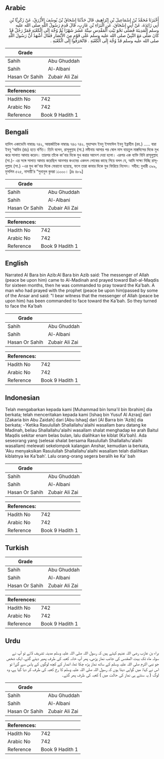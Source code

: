 ## Arabic


<div dir="rtl" lang="ar" style={{fontSize:'larger',backgroundColor:'#f8f9fa',padding:20}}>
أَخْبَرَنَا مُحَمَّدُ بْنُ إِسْمَاعِيلَ بْنِ إِبْرَاهِيمَ، قَالَ حَدَّثَنَا إِسْحَاقُ بْنُ يُوسُفَ الأَزْرَقُ، عَنْ زَكَرِيَّا بْنِ أَبِي زَائِدَةَ، عَنْ أَبِي إِسْحَاقَ، عَنِ الْبَرَاءِ بْنِ عَازِبٍ، قَالَ قَدِمَ رَسُولُ اللَّهِ صلى الله عليه وسلم الْمَدِينَةَ فَصَلَّى نَحْوَ بَيْتِ الْمَقْدِسِ سِتَّةَ عَشَرَ شَهْرًا ثُمَّ وُجِّهَ إِلَى الْكَعْبَةِ فَمَرَّ رَجُلٌ قَدْ كَانَ صَلَّى مَعَ النَّبِيِّ صلى الله عليه وسلم عَلَى قَوْمٍ مِنَ الأَنْصَارِ فَقَالَ أَشْهَدُ أَنَّ رَسُولَ اللَّهِ صلى الله عليه وسلم قَدْ وُجِّهَ إِلَى الْكَعْبَةِ ‏.‏ فَانْحَرَفُوا إِلَى الْكَعْبَةِ ‏.‏
</div>
<div style={{backgroundColor:'#f8f9fa',padding:20, marginBottom: 10}}><table> <thead> <tr> <th>Grade</th> <th></th> </tr> </thead> <tbody> <tr><td>Sahih</td><td>Abu Ghuddah</td></tr><tr><td>Sahih</td><td>Al-Albani</td></tr><tr><td>Hasan Or Sahih</td><td>Zubair Ali Zai</td></tr></tbody></table><table> <thead> <tr> <th>References:</th> <th></th> </tr> </thead> <tbody><tr><td>Hadith No</td><td>742</td></tr><tr><td>Arabic No</td><td>742</td></tr><tr><td>Reference</td><td>Book 9 Hadith 1</td></tr></tbody></table></div>

## Bengali


<div dir="ltr" lang="bn" style={{fontSize:'larger',backgroundColor:'#f8f9fa',padding:20}}>
হাদিস একাডেমি নাম্বারঃ ৭৪২, আন্তর্জাতিক নাম্বারঃ ৭৪৩ ৭৪২. মুহাম্মাদ ইবনু ইসমাঈল ইবনু ইব্রাহীম (রহ.) ..... বারা ইবনু ‘আযিব (রাঃ) হতে বর্ণিত। তিনি বলেন, রাসূলুল্লাহ (সা.) মদীনায় আসার পর ষোল মাস বায়তুল মাক্বদিসের দিকে মুখ করে সালাত আদায় করেন। তারপর তাঁকে কা'বার দিকে মুখ করার আদেশ দেয়া হলো। এরপর এক ব্যক্তি যিনি রাসূলুল্লাহ (সা.)- এর সঙ্গে সালাত আদায় করেছিল আনসার কওমের একদল লোকের কাছে গিয়ে বলল যে, আমি সাক্ষ্য দিচ্ছি রাসূলুল্লাহ (সা.) -এর মুখ কা'বার দিকে ফেরানো হয়েছে, ফলে তারা কাবার দিকে মুখ ফিরিয়ে নিলেন। সহীহ: বুখারী ৩৯৯, মুসলিম ৫২৫, নাসায়ী’র “সুনানুল কুবরা ১১০০০। [দ্রঃ ৪৮৯]
</div>
<div style={{backgroundColor:'#f8f9fa',padding:20, marginBottom: 10}}><table> <thead> <tr> <th>Grade</th> <th></th> </tr> </thead> <tbody> <tr><td>Sahih</td><td>Abu Ghuddah</td></tr><tr><td>Sahih</td><td>Al-Albani</td></tr><tr><td>Hasan Or Sahih</td><td>Zubair Ali Zai</td></tr></tbody></table><table> <thead> <tr> <th>References:</th> <th></th> </tr> </thead> <tbody><tr><td>Hadith No</td><td>742</td></tr><tr><td>Arabic No</td><td>742</td></tr><tr><td>Reference</td><td>Book 9 Hadith 1</td></tr></tbody></table></div>

## English


<div dir="ltr" lang="en" style={{fontSize:'larger',backgroundColor:'#f8f9fa',padding:20}}>
Narrated Al Bara bin Azib:Al Bara bin Azib said: The messenger of Allah (peace be upon him) came to Al-Madinah and prayed toward Bait-al-Maqdis for sixteen months, then he was commanded to pray toward the Ka'bah. A man who had prayed with the prophet (peace be upon him)passed by some of the Ansar and said: "I bear witness that the messenger of Allah (peace be upon him) has been commanded to face toward the Ka'bah. So they turned to face the Ka'bah
</div>
<div style={{backgroundColor:'#f8f9fa',padding:20, marginBottom: 10}}><table> <thead> <tr> <th>Grade</th> <th></th> </tr> </thead> <tbody> <tr><td>Sahih</td><td>Abu Ghuddah</td></tr><tr><td>Sahih</td><td>Al-Albani</td></tr><tr><td>Hasan Or Sahih</td><td>Zubair Ali Zai</td></tr></tbody></table><table> <thead> <tr> <th>References:</th> <th></th> </tr> </thead> <tbody><tr><td>Hadith No</td><td>742</td></tr><tr><td>Arabic No</td><td>742</td></tr><tr><td>Reference</td><td>Book 9 Hadith 1</td></tr></tbody></table></div>

## Indonesian


<div dir="ltr" lang="id" style={{fontSize:'larger',backgroundColor:'#f8f9fa',padding:20}}>
Telah mengabarkan kepada kami [Muhammad bin Isma'il bin Ibrahim] dia berkata; telah menceritakan kepada kami [Ishaq bin Yusuf Al Azraq] dari [Zakaria bin Abu Zaidah] dari [Abu Ishaq] dari [Al Barra bin 'Azib] dia berkata; -'Ketika Rasulullah Shallallahu'alaihi wasallam baru datang ke Madinah, beliau Shallallahu'alaihi wasallam shalat menghadap ke arah Baitul Maqdis sekitar enam belas bulan, lalu dialihkan ke kiblat (Ka'bah). Ada seseorang yang (selesai shalat bersama Rasulullah Shallallahu'alaihi wasallam) melewati sekelompok kalangan Anshar, kemudian ia berkata, 'Aku menyaksikan Rasulullah Shallallahu'alaihi wasallam telah dialihkan kiblatnya ke Ka'bah'. Lalu orang-orang segera beralih ke Ka' bah
</div>
<div style={{backgroundColor:'#f8f9fa',padding:20, marginBottom: 10}}><table> <thead> <tr> <th>Grade</th> <th></th> </tr> </thead> <tbody> <tr><td>Sahih</td><td>Abu Ghuddah</td></tr><tr><td>Sahih</td><td>Al-Albani</td></tr><tr><td>Hasan Or Sahih</td><td>Zubair Ali Zai</td></tr></tbody></table><table> <thead> <tr> <th>References:</th> <th></th> </tr> </thead> <tbody><tr><td>Hadith No</td><td>742</td></tr><tr><td>Arabic No</td><td>742</td></tr><tr><td>Reference</td><td>Book 9 Hadith 1</td></tr></tbody></table></div>

## Turkish


<div dir="ltr" lang="tr" style={{fontSize:'larger',backgroundColor:'#f8f9fa',padding:20}}>

</div>
<div style={{backgroundColor:'#f8f9fa',padding:20, marginBottom: 10}}><table> <thead> <tr> <th>Grade</th> <th></th> </tr> </thead> <tbody> <tr><td>Sahih</td><td>Abu Ghuddah</td></tr><tr><td>Sahih</td><td>Al-Albani</td></tr><tr><td>Hasan Or Sahih</td><td>Zubair Ali Zai</td></tr></tbody></table><table> <thead> <tr> <th>References:</th> <th></th> </tr> </thead> <tbody><tr><td>Hadith No</td><td>742</td></tr><tr><td>Arabic No</td><td>742</td></tr><tr><td>Reference</td><td>Book 9 Hadith 1</td></tr></tbody></table></div>

## Urdu


<div dir="rtl" lang="ur" style={{fontSize:'larger',backgroundColor:'#f8f9fa',padding:20}}>
براء بن عازب رضی اللہ عنہم کہتے ہیں کہ رسول اللہ صلی اللہ علیہ وسلم مدینہ تشریف لائے تو آپ نے سولہ ماہ تک بیت المقدس کی جانب نماز پڑھی، پھر آپ خانہ کعبہ کی طرف پھیر دیئے گئے، ایک شخص جو نبی اکرم صلی اللہ علیہ وسلم کے ساتھ نماز پڑھ چکا تھا، انصار کے کچھ لوگوں کے پاس سے گزرا تو اس نے کہا: میں گواہی دیتا ہوں کہ رسول اللہ صلی اللہ علیہ وسلم کا رخ کعبہ کی طرف کر دیا گیا ہے، وہ لوگ ( یہ سنتے ہی نماز کی حالت میں ) کعبہ کی طرف پھر گئے۔
</div>
<div style={{backgroundColor:'#f8f9fa',padding:20, marginBottom: 10}}><table> <thead> <tr> <th>Grade</th> <th></th> </tr> </thead> <tbody> <tr><td>Sahih</td><td>Abu Ghuddah</td></tr><tr><td>Sahih</td><td>Al-Albani</td></tr><tr><td>Hasan Or Sahih</td><td>Zubair Ali Zai</td></tr></tbody></table><table> <thead> <tr> <th>References:</th> <th></th> </tr> </thead> <tbody><tr><td>Hadith No</td><td>742</td></tr><tr><td>Arabic No</td><td>742</td></tr><tr><td>Reference</td><td>Book 9 Hadith 1</td></tr></tbody></table></div>